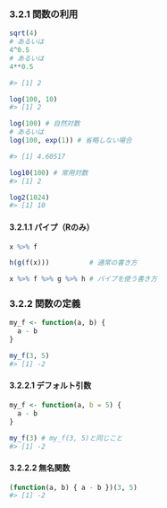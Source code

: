 ### 3.2.1 関数の利用

```r
sqrt(4)
# あるいは
4^0.5
# あるいは
4**0.5

#> [1] 2
```

```r
log(100, 10)
#> [1] 2
```

```r
log(100) # 自然対数
# あるいは
log(100, exp(1)) # 省略しない場合

#> [1] 4.60517
```

```r
log10(100) # 常用対数
#> [1] 2

log2(1024)
#> [1] 10
```

#### 3.2.1.1 パイプ（Rのみ）

```r
x %>% f
```

```r
h(g(f(x)))          # 通常の書き方

x %>% f %>% g %>% h # パイプを使う書き方
```

### 3.2.2 関数の定義

```r
my_f <- function(a, b) {
  a - b
}
```

```r
my_f(3, 5)
#> [1] -2
```

#### 3.2.2.1 デフォルト引数

```r
my_f <- function(a, b = 5) {
  a - b
}

my_f(3) # my_f(3, 5)と同じこと
#> [1] -2
```

#### 3.2.2.2 無名関数

```r
(function(a, b) { a - b })(3, 5)
#> [1] -2
```


